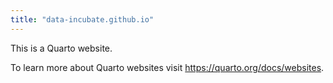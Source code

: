 ```yaml
---
title: "data-incubate.github.io"
---
```


This is a Quarto website.

To learn more about Quarto websites visit <https://quarto.org/docs/websites>.
